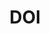 ---
title: DOI
aka:
  - 2,5-dimethoxy-4-iodoamphetamine
duration_chart_title: Oral Duration of DOI
duration_chart:
  total: 12–16 h
  onset: 90m
  coming_up: 150m
  plateau: 7h
  coming_down: 4h
positive_effects: euphoria, empathy, stimulation
neutral_effects: visuals
negative_effects: nausea, muscle tension, confusion, anxiety, lethal at high doses
dosage_table:
  title: Oral Dosage of DOI
  threshold: 0.5 mg
  light: 1–3 mg
  common: 3–5 mg
  strong: 5–10 mg
  heavy: 10+ mg
--- 